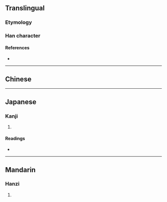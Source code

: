 {{also|儎}}
{{character info}}
==Translingual==

===Etymology===
{{Han simp|傤|f=車|t=车}}

===Han character===
{{Han char|rn=9|rad=人|as=10|sn=12|four=|canj=OJIQ|ids=⿰亻载}}

====References====
* {{Han ref|kx=0114.051|hdz=10200.011|uh=50A4|ud=20644}}

----

==Chinese==
{{zh-see|儎}}

----

==Japanese==

===Kanji===
{{ja-kanji|grade=|rs=人10}}

# {{rfdef|ja|sort=人10}}

====Readings====
* {{ja-readings|on=[[さい]] (sai)|kun=}}

----

==Mandarin==

===Hanzi===
{{cmn-hanzi|pin=[[zài]] ([[zai4]])|wg=tsai<sup>4</sup>}}

# {{rfdef|cmn|sort=人10}}